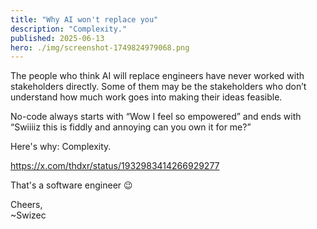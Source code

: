 ```yaml
---
title: "Why AI won't replace you"
description: "Complexity."
published: 2025-06-13
hero: ./img/screenshot-1749824979068.png
---
```


The people who think AI will replace engineers have never worked with stakeholders directly. Some of them may be the stakeholders who don’t understand how much work goes into making their ideas feasible.

No-code always starts with “Wow I feel so empowered” and ends with “Swiiiiz this is fiddly and annoying can you own it for me?”

Here's why: Complexity.

https://x.com/thdxr/status/1932983414266929277

That's a software engineer 😉

Cheers,<br/>
~Swizec
